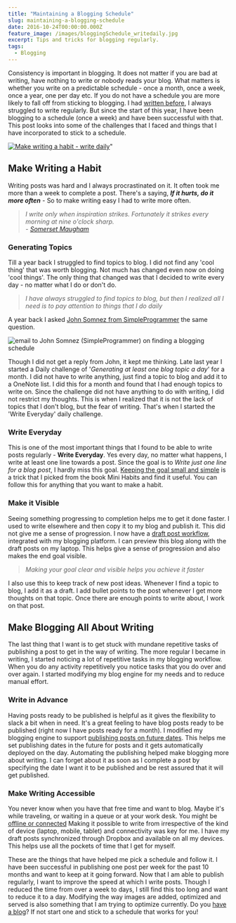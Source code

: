 ```yaml
---
title: "Maintaining a Blogging Schedule"
slug: maintaining-a-blogging-schedule
date: 2016-10-24T00:00:00.000Z
feature_image: /images/bloggingSchedule_writedaily.jpg
excerpt: Tips and tricks for blogging regularly.
tags:
  - Blogging
---
```

Consistency is important in blogging. It does not matter if you are bad at writing, have nothing to write or nobody reads your blog. What matters is whether you write on a predictable schedule - once a month, once a week, once a year, one per day etc. If you do not have a schedule you are more likely to fall off from sticking to blogging. I had [written before](/blog/own-your-urls/), I always struggled to write regularly. But since the start of this year, I have been blogging to a schedule (once a week) and have been successful with that. This post looks into some of the challenges that I faced and things that I have incorporated to stick to a schedule.

[![Make writing a habit - write daily](/images/bloggingSchedule_writedaily.jpg)](https://www.flickr.com/photos/12389767@N04/3097124543/")"

## Make Writing a Habit

Writing posts was hard and I always procrastinated on it. It often took me more than a week to complete a post. There's a saying, **_If it hurts, do it more often_** - So to make writing easy I had to write more often.

> _I write only when inspiration strikes. Fortunately it strikes every morning at nine o'clock sharp._  
_\- [Somerset Maugham](http://www.goodreads.com/quotes/302963-i-write-only-when-inspiration-strikes-fortunately-it-strikes-every)_

### **Generating Topics**

Till a year back I struggled to find topics to blog. I did not find any 'cool thing' that was worth blogging. Not much has changed even now on doing 'cool things'. The only thing that changed was that I decided to write every day - no matter what I do or don't do.

> _I have always struggled to find topics to blog, but then I realized all I need is to pay attention to things that I do daily_

A year back I asked [John Somnez from SimpleProgrammer](https://simpleprogrammer.com/about-simple-programmer/) the same question.

![email to John Somnez (SimpleProgrammer) on finding a blogging schedule](/images/bloggingSchedule_john_email.png)

Though I did not get a reply from John, it kept me thinking. Late last year I started a Daily challenge of '_Generating at least one blog topic a day_' for a month. I did not have to write anything, just find a topic to blog and add it to a OneNote list. I did this for a month and found that I had enough topics to write on. Since the challenge did not have anything to do with writing, I did not restrict my thoughts. This is when I realized that it is not the lack of topics that I don't blog, but the fear of writing. That's when I started the 'Write Everyday' daily challenge.

### **Write Everyday**

This is one of the most important things that I found to be able to write posts regularly - **Write Everyday**. Yes every day, no matter what happens, I write at least one line towards a post. Since the goal is to _Write just one line for a blog post_, I hardly miss this goal. [Keeping the goal small and simple](/blog/morning-routine/) is a trick that I picked from the book Mini Habits and find it useful. You can follow this for anything that you want to make a habit.

### **Make it Visible**

Seeing something progressing to completion helps me to get it done faster. I used to write elsewhere and then copy it to my blog and publish it. This did not give me a sense of progression. I now have a [draft post workflow](/blog/optimizing-octopress-workflow-for-new-posts/), integrated with my blogging platform. I can preview this blog along with the draft posts on my laptop. This helps give a sense of progression and also makes the end goal visible.

> _Making your goal clear and visible helps you achieve it faster_

I also use this to keep track of new post ideas. Whenever I find a topic to blog, I add it as a draft. I add bullet points to the post whenever I get more thoughts on that topic. Once there are enough points to write about, I work on that post.

## Make Blogging All About Writing

The last thing that I want is to get stuck with mundane repetitive tasks of publishing a post to get in the way of writing. The more regular I became in writing, I started noticing a lot of repetitive tasks in my blogging workflow. When you do any activity repetitively you notice tasks that you do over and over again. I started modifying my blog engine for my needs and to reduce manual effort.

### **Write in Advance**

Having posts ready to be published is helpful as it gives the flexibility to slack a bit when in need. It's a great feeling to have blog posts ready to be published (right now I have posts ready for a month). I modified my blogging engine to support [publishing posts on future dates](/blog/automatic-deployment-of-future-posts-with-octopress). This helps me set publishing dates in the future for posts and it gets automatically deployed on the day. Automating the publishing helped make blogging more about writing. I can forget about it as soon as I complete a post by specifying the date I want it to be published and be rest assured that it will get published.

### **Make Writing Accessible**

You never know when you have that free time and want to blog. Maybe it's while traveling, or waiting in a queue or at your work desk. You might be [offline or connected](/blog/staying-productive-offline) Making it possible to write from irrespective of the kind of device (laptop, mobile, tablet) and connectivity was key for me. I have my draft posts synchronized through Dropbox and available on all my devices. This helps use all the pockets of time that I get for myself.

These are the things that have helped me pick a schedule and follow it. I have been successful in publishing one post per week for the past 10 months and want to keep at it going forward. Now that I am able to publish regularly, I want to improve the speed at which I write posts. Though I reduced the time from over a week to days, I still find this too long and want to reduce it to a day. Modifying the way images are added, optimized and served is also something that I am trying to optimize currently. Do you [have a blog](/blog/own-your-urls/)? If not start one and stick to a schedule that works for you!
